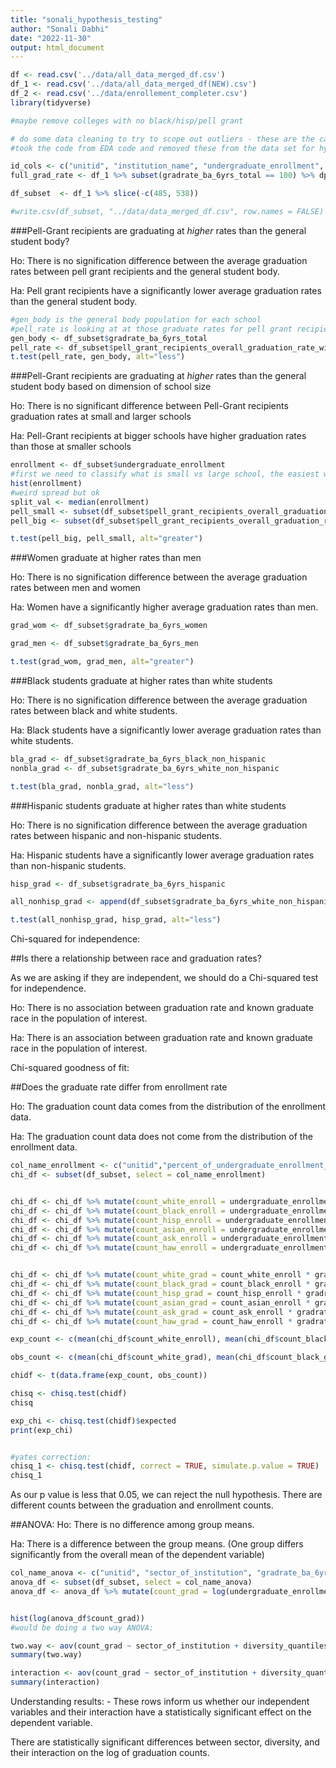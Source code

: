 ```yaml
---
title: "sonali_hypothesis_testing"
author: "Sonali Dabhi"
date: "2022-11-30"
output: html_document
---
```


```r
df <- read.csv('../data/all_data_merged_df.csv')
df_1 <- read.csv('../data/all_data_merged_df(NEW).csv')
df_2 <- read.csv('../data/enrollement_completer.csv')
library(tidyverse)

#maybe remove colleges with no black/hisp/pell grant
```

```r
# do some data cleaning to try to scope out outliers - these are the cases in which 6-year grad rates are 100% (might want to remove these)
#took the code from EDA code and removed these from the data set for hypothesis testing: 

id_cols <- c("unitid", "institution_name", "undergraduate_enrollment", "percent_of_undergraduate_enrollment_that_are_black_or_african_american",              "percent_of_undergraduate_students_awarded_pell_grants")
full_grad_rate <- df_1 %>% subset(gradrate_ba_6yrs_total == 100) %>% dplyr::select(append(id_cols, colnames(df_1)[grep("grad(uation.)?rate", colnames(df_1))]))

df_subset  <- df_1 %>% slice(-c(485, 538))

#write.csv(df_subset, "../data/data_merged_df.csv", row.names = FALSE)
```



###Pell-Grant recipients are graduating at *higher* rates than the general student body?

Ho: There is no signification difference between the average graduation rates between pell grant recipients and the general student body. 

Ha: Pell grant recipients have a significantly lower average graduation rates than the general student body. 

```r
#gen_body is the general body population for each school
#pell_rate is looking at at those graduate rates for pell grant recipients 
gen_body <- df_subset$gradrate_ba_6yrs_total
pell_rate <- df_subset$pell_grant_recipients_overall_graduation_rate_within_150_percent_of_normal_time
t.test(pell_rate, gen_body, alt="less")
```

###Pell-Grant recipients are graduating at *higher* rates than the general student body based on dimension of school size

Ho: There is no significant difference between Pell-Grant recipients graduation rates at small and larger schools

Ha: Pell-Grant recipients at bigger schools have higher graduation rates than those at smaller schools
 
```r
enrollment <- df_subset$undergraduate_enrollment
#first we need to classify what is small vs large school, the easiest way would to be splitting based on the median
hist(enrollment)
#weird spread but ok 
split_val <- median(enrollment)
pell_small <- subset(df_subset$pell_grant_recipients_overall_graduation_rate_within_150_percent_of_normal_time, df_subset$undergraduate_enrollment < split_val )
pell_big <- subset(df_subset$pell_grant_recipients_overall_graduation_rate_within_150_percent_of_normal_time, df_subset$undergraduate_enrollment > split_val )

t.test(pell_big, pell_small, alt="greater")

```



###Women graduate at higher rates than men 

Ho: There is no signification difference between the average graduation rates between men and women

Ha: Women have a significantly higher average graduation rates than men.


```r
grad_wom <- df_subset$gradrate_ba_6yrs_women

grad_men <- df_subset$gradrate_ba_6yrs_men

t.test(grad_wom, grad_men, alt="greater")

```

###Black students graduate at higher rates than white students


Ho: There is no signification difference between the average graduation rates between black and white students.

Ha: Black students have a significantly lower average graduation rates than white students.


```r
bla_grad <- df_subset$gradrate_ba_6yrs_black_non_hispanic
nonbla_grad <- df_subset$gradrate_ba_6yrs_white_non_hispanic

t.test(bla_grad, nonbla_grad, alt="less")

```
###Hispanic students graduate at higher rates than white students

Ho: There is no signification difference between the average graduation rates between hispanic and non-hispanic students.

Ha: Hispanic students have a significantly lower average graduation rates than non-hispanic students.


```r
hisp_grad <- df_subset$gradrate_ba_6yrs_hispanic

all_nonhisp_grad <- append(df_subset$gradrate_ba_6yrs_white_non_hispanic,  bla_grad)

t.test(all_nonhisp_grad, hisp_grad, alt="less")
```
Chi-squared for independence: 

##Is there a relationship between race and graduation rates? 

As we are asking if they are independent, we should do a Chi-squared test for independence. 

Ho: There is no association between graduation rate and known graduate race in the population of interest. 

Ha: There is an association between graduation rate and known graduate race in the population of interest.



Chi-squared goodness of fit: 

##Does the graduate rate differ from enrollment rate

Ho: The graduation count data comes from the distribution of the enrollment data. 

Ha: The graduation count data does not come from the distribution of the enrollment data. 

```r
col_name_enrollment <- c("unitid","percent_of_undergraduate_enrollment_that_are_black_or_african_american", "percent_of_undergraduate_enrollment_that_are_hispanic_latino", "percent_of_undergraduate_enrollment_that_are_white","percent_of_undergraduate_enrollment_that_are_asian", "percent_of_undergraduate_enrollment_that_are_american_indian_or_alaska_native", "percent_of_undergraduate_enrollment_that_are_native_hawaiian_or_other_pacific_islander","undergraduate_enrollment","gradrate_ba_6yrs_black_non_hispanic","gradrate_ba_6yrs_hispanic","gradrate_ba_6yrs_white_non_hispanic", "gradrate_ba_6yrs_asian", "gradrate_ba_6yrs_american_indian_or_alaska_native", "gradrate_ba_6yrs_native_hawaiian_or_other_pacific_islander" ,"undergraduate_enrollment")
chi_df <- subset(df_subset, select = col_name_enrollment)


chi_df <- chi_df %>% mutate(count_white_enroll = undergraduate_enrollment * percent_of_undergraduate_enrollment_that_are_white/100)
chi_df <- chi_df %>% mutate(count_black_enroll = undergraduate_enrollment * percent_of_undergraduate_enrollment_that_are_black_or_african_american/100)
chi_df <- chi_df %>% mutate(count_hisp_enroll = undergraduate_enrollment * percent_of_undergraduate_enrollment_that_are_hispanic_latino/100)
chi_df <- chi_df %>% mutate(count_asian_enroll = undergraduate_enrollment * percent_of_undergraduate_enrollment_that_are_asian/100)
chi_df <- chi_df %>% mutate(count_ask_enroll = undergraduate_enrollment * percent_of_undergraduate_enrollment_that_are_american_indian_or_alaska_native/100)
chi_df <- chi_df %>% mutate(count_haw_enroll = undergraduate_enrollment * percent_of_undergraduate_enrollment_that_are_native_hawaiian_or_other_pacific_islander/100)


chi_df <- chi_df %>% mutate(count_white_grad = count_white_enroll * gradrate_ba_6yrs_white_non_hispanic/100)
chi_df <- chi_df %>% mutate(count_black_grad = count_black_enroll * gradrate_ba_6yrs_black_non_hispanic/100)
chi_df <- chi_df %>% mutate(count_hisp_grad = count_hisp_enroll * gradrate_ba_6yrs_hispanic/100)
chi_df <- chi_df %>% mutate(count_asian_grad = count_asian_enroll * gradrate_ba_6yrs_asian/100)
chi_df <- chi_df %>% mutate(count_ask_grad = count_ask_enroll * gradrate_ba_6yrs_american_indian_or_alaska_native/100)
chi_df <- chi_df %>% mutate(count_haw_grad = count_haw_enroll * gradrate_ba_6yrs_native_hawaiian_or_other_pacific_islander/100)

exp_count <- c(mean(chi_df$count_white_enroll), mean(chi_df$count_black_enroll), mean(chi_df$count_hisp_enroll), mean(chi_df$count_asian_enroll), mean(chi_df$count_ask_enroll), mean(chi_df$count_haw_enroll))

obs_count <- c(mean(chi_df$count_white_grad), mean(chi_df$count_black_grad), mean(chi_df$count_hisp_grad),mean(chi_df$count_asian_grad), mean(chi_df$count_ask_grad),mean(chi_df$count_haw_grad) )

chidf <- t(data.frame(exp_count, obs_count))

chisq <- chisq.test(chidf)
chisq

exp_chi <- chisq.test(chidf)$expected
print(exp_chi)


#yates correction:
chisq_1 <- chisq.test(chidf, correct = TRUE, simulate.p.value = TRUE)
chisq_1
```

As our p value is less that 0.05, we can reject the null hypothesis. There are different counts between the graduation and enrollment counts. 



##ANOVA:
Ho: There is no difference among group means. 

Ha: There is a difference between the group means. (One group differs significantly from the overall mean of the dependent variable) 

```r
col_name_anova <- c("unitid", "sector_of_institution", "gradrate_ba_6yrs_total", "diversity_quantiles", "undergraduate_enrollment")
anova_df <- subset(df_subset, select = col_name_anova)
anova_df <- anova_df %>% mutate(count_grad = log(undergraduate_enrollment * gradrate_ba_6yrs_total/100))


hist(log(anova_df$count_grad))
#would be doing a two way ANOVA: 

two.way <- aov(count_grad ~ sector_of_institution + diversity_quantiles, data = anova_df)
summary(two.way)

interaction <- aov(count_grad ~ sector_of_institution + diversity_quantiles + sector_of_institution*diversity_quantiles, data = anova_df)
summary(interaction)

```

Understanding results: 
- These rows inform us whether our independent variables and their interaction have a statistically significant effect on the dependent variable.

There are statistically significant differences between sector, diversity, and their interaction on the log of graduation counts.



